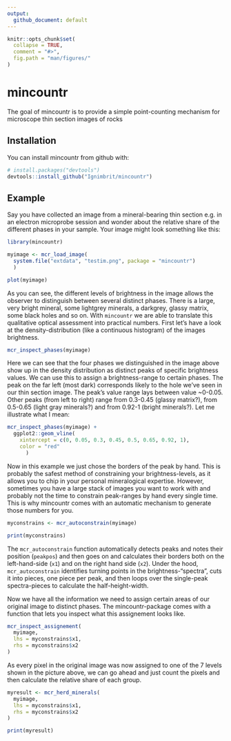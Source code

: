 ```yaml
---
output: 
  github_document: default
---
```


<!-- README.md is generated from README.Rmd. Please edit that file -->

```r
knitr::opts_chunk$set(
  collapse = TRUE,
  comment = "#>",
  fig.path = "man/figures/"
)
```

# mincountr

The goal of mincountr is to provide a simple point-counting mechanism for microscope thin section images of rocks

## Installation

You can install mincountr from github with:

```r
# install.packages("devtools")
devtools::install_github("Ignimbrit/mincountr")
```

## Example

Say you have collected an image from a mineral-bearing thin section e.g. in an electron microprobe session and wonder about the relative share of the different phases in your sample. Your image might look something like this:

```r
library(mincountr)

myimage <- mcr_load_image(
  system.file("extdata", "testim.png", package = "mincountr")
  )

plot(myimage)
```

As you can see, the different levels of brightness in the image allows the observer to distinguish between several distinct phases. There is a large, very bright mineral, some lightgrey minerals, a darkgrey, glassy matrix, some black holes and so on. With `mincountr` we are able to translate this qualitative optical assessment into practical numbers. First let's have a look at the density-distribution (like a continuous histogram) of the images brightness. 

```r
mcr_inspect_phases(myimage)
```

Here we can see that the four phases we distinguished in the image above show up in the density distribution as distinct peaks of specific brightness values. We can use this to assign a brightness-range to certain phases.
  The peak on the far left (most dark) corresponds likely to the hole we've seen in our thin section image. The peak's value range lays between value ~0-0.05. Other peaks (from left to right) range from 0.3-0.45 (glassy matrix?), from 0.5-0.65 (light gray minerals?) and from 0.92-1 (bright minerals?). Let me illustrate what I mean:

```r
mcr_inspect_phases(myimage) +
  ggplot2::geom_vline(
    xintercept = c(0, 0.05, 0.3, 0.45, 0.5, 0.65, 0.92, 1),
    color = "red"
      )
```

Now in this example we just chose the borders of the peak by hand. This is probably the safest method of constraining your brightness-levels, as it allows you to chip in your personal mineralogical expertise. However, sometimes you have a large stack of images you want to work with and probably not the time to constrain peak-ranges by hand every single time. This is why mincountr comes with an automatic mechanism to generate those numbers for you.

```r
myconstrains <- mcr_autoconstrain(myimage)

print(myconstrains)
```

The `mcr_autoconstrain` function automatically detects peaks and notes their position (`peakpos`) and then goes on and calculates their borders both on the left-hand-side (`x1`) and on the right hand side (`x2`). Under the hood, `mcr_autoconstrain` identifies turning points in the brightness-"spectra", cuts it into pieces, one piece per peak, and then loops over the single-peak spectra-pieces to calculate the half-height-width.
  
  Now we have all the information we need to assign certain areas of our original image to distinct phases. The mincountr-package comes with a function that lets you inspect what this assignement looks like.

```r
mcr_inspect_assignement(
  myimage,
  lhs = myconstrains$x1,
  rhs = myconstrains$x2
)
```

As every pixel in the original image was now assigned to one of the 7 levels shown in the picture above, we can go ahead and just count the pixels and then calculate the relative share of each group.

```r
myresult <- mcr_herd_minerals(
  myimage,
  lhs = myconstrains$x1,
  rhs = myconstrains$x2
)

print(myresult)
```